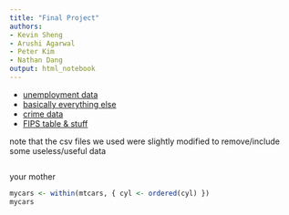 ```yaml
---
title: "Final Project"
authors:
- Kevin Sheng
- Arushi Agarwal
- Peter Kim
- Nathan Dang
output: html_notebook
---
```


* [unemployment data](https://www.bls.gov/lau/)
* [basically everything else](https://www.openintro.org/data/index.php?data=county_complete)
* [crime data](https://ucr.fbi.gov/crime-in-the-u.s/2017/crime-in-the-u.s.-2017)
* [FIPS table & stuff](https://github.com/kjhealy/fips-codes/blob/master/state_and_county_fips_master.csv)

note that the csv files we used were slightly modified to remove/include some useless/useful data

```r
```

$\text{your mother}$
```r
mycars <- within(mtcars, { cyl <- ordered(cyl) })
mycars
```
